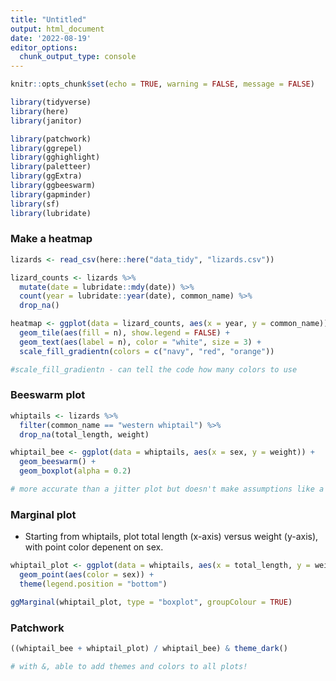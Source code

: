 ```yaml
---
title: "Untitled"
output: html_document
date: '2022-08-19'
editor_options: 
  chunk_output_type: console
---
```


```r
knitr::opts_chunk$set(echo = TRUE, warning = FALSE, message = FALSE)

library(tidyverse)
library(here)
library(janitor)

library(patchwork)
library(ggrepel)
library(gghighlight)
library(paletteer)
library(ggExtra)
library(ggbeeswarm)
library(gapminder)
library(sf)
library(lubridate)

```

### Make a heatmap

```r
lizards <- read_csv(here::here("data_tidy", "lizards.csv"))

lizard_counts <- lizards %>% 
  mutate(date = lubridate::mdy(date)) %>% 
  count(year = lubridate::year(date), common_name) %>% 
  drop_na()

```


```r
heatmap <- ggplot(data = lizard_counts, aes(x = year, y = common_name)) +
  geom_tile(aes(fill = n), show.legend = FALSE) +
  geom_text(aes(label = n), color = "white", size = 3) +
  scale_fill_gradientn(colors = c("navy", "red", "orange"))

#scale_fill_gradientn - can tell the code how many colors to use

```

### Beeswarm plot

```r

whiptails <- lizards %>% 
  filter(common_name == "western whiptail") %>% 
  drop_na(total_length, weight)

```


```r
whiptail_bee <- ggplot(data = whiptails, aes(x = sex, y = weight)) +
  geom_beeswarm() +
  geom_boxplot(alpha = 0.2)

# more accurate than a jitter plot but doesn't make assumptions like a violin plot would
```


### Marginal plot

- Starting from whiptails, plot total length (x-axis) versus weight (y-axis), with point color depenent on sex.

```r

whiptail_plot <- ggplot(data = whiptails, aes(x = total_length, y = weight)) +
  geom_point(aes(color = sex)) +
  theme(legend.position = "bottom")

ggMarginal(whiptail_plot, type = "boxplot", groupColour = TRUE)


```
### Patchwork

```r
((whiptail_bee + whiptail_plot) / whiptail_bee) & theme_dark()

# with &, able to add themes and colors to all plots!


```










